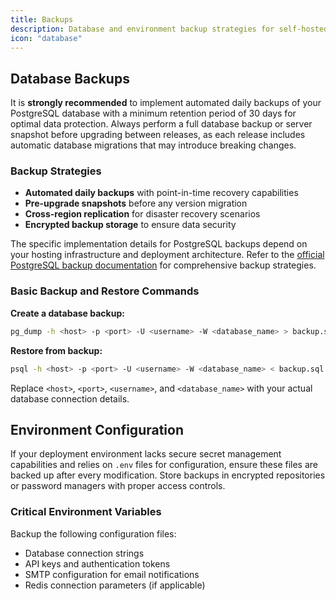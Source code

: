 ```yaml
---
title: Backups
description: Database and environment backup strategies for self-hosted UserTour instances
icon: "database"
---
```


## Database Backups

It is **strongly recommended** to implement automated daily backups of your PostgreSQL database with a minimum retention period of 30 days for optimal data protection. Always perform a full database backup or server snapshot before upgrading between releases, as each release includes automatic database migrations that may introduce breaking changes.

### Backup Strategies

- **Automated daily backups** with point-in-time recovery capabilities
- **Pre-upgrade snapshots** before any version migration
- **Cross-region replication** for disaster recovery scenarios
- **Encrypted backup storage** to ensure data security

The specific implementation details for PostgreSQL backups depend on your hosting infrastructure and deployment architecture. Refer to the [official PostgreSQL backup documentation](https://www.postgresql.org/docs/current/backup.html) for comprehensive backup strategies.

### Basic Backup and Restore Commands

**Create a database backup:**
```bash
pg_dump -h <host> -p <port> -U <username> -W <database_name> > backup.sql
```

**Restore from backup:**
```bash
psql -h <host> -p <port> -U <username> -W <database_name> < backup.sql
```

Replace `<host>`, `<port>`, `<username>`, and `<database_name>` with your actual database connection details.

## Environment Configuration

If your deployment environment lacks secure secret management capabilities and relies on `.env` files for configuration, ensure these files are backed up after every modification. Store backups in encrypted repositories or password managers with proper access controls.

### Critical Environment Variables

Backup the following configuration files:
- Database connection strings
- API keys and authentication tokens
- SMTP configuration for email notifications
- Redis connection parameters (if applicable)